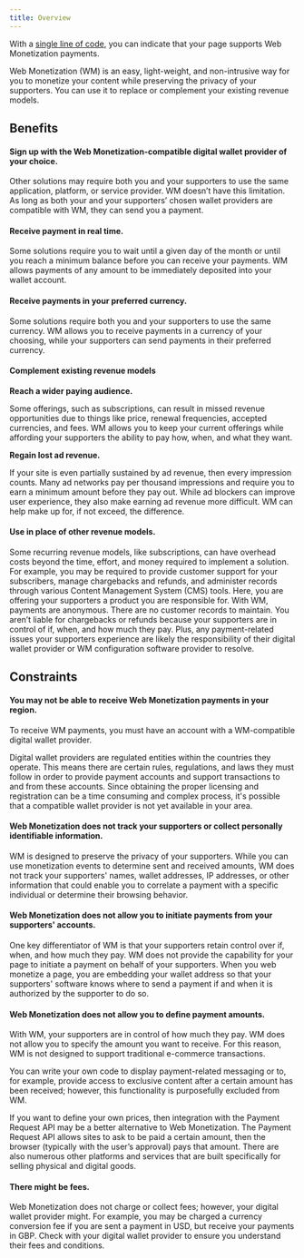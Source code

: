 ```yaml
---
title: Overview
---
```



With a [single line of code](/docs/implement/quick-start-guide), you can indicate that your page supports Web Monetization payments. 

Web Monetization (WM) is an easy, light-weight, and non-intrusive way for you to monetize your content while preserving the privacy of your supporters. You can use it to replace or complement your existing revenue models.

## Benefits

#### Sign up with the Web Monetization-compatible digital wallet provider of your choice.

Other solutions may require both you and your supporters to use the same application, platform, or service provider. WM doesn’t have this limitation. As long as both your and your supporters’ chosen wallet providers are compatible with WM, they can send you a payment.

#### Receive payment in real time.

Some solutions require you to wait until a given day of the month or until you reach a minimum balance before you can receive your payments. WM allows payments of any amount to be immediately deposited into your wallet account.

#### Receive payments in your preferred currency.

Some solutions require both you and your supporters to use the same currency. WM allows you to receive payments in a currency of your choosing, while your supporters can send payments in their preferred currency.

#### Complement existing revenue models 

**Reach a wider paying audience.**

Some offerings, such as subscriptions, can result in missed revenue opportunities due to things like price, renewal frequencies, accepted currencies, and fees. WM allows you to keep your current offerings while affording your supporters the ability to pay how, when, and what they want.

**Regain lost ad revenue.**

If your site is even partially sustained by ad revenue, then every impression counts. Many ad networks pay per thousand impressions and require you to earn a minimum amount before they pay out. While ad blockers can improve user experience, they also make earning ad revenue more difficult. WM can help make up for, if not exceed, the difference.

#### Use in place of other revenue models.

Some recurring revenue models, like subscriptions, can have overhead costs beyond the time, effort, and money required to implement a solution. For example, you may be required to provide customer support for your subscribers, manage chargebacks and refunds, and administer records through various Content Management System (CMS) tools. Here, you are offering your supporters a product you are responsible for. With WM, payments are anonymous. There are no customer records to maintain. You aren’t liable for chargebacks or refunds because your supporters are in control of if, when, and how much they pay. Plus, any payment-related issues your supporters experience are likely the responsibility of their digital wallet provider or WM configuration software provider to resolve.

## Constraints

#### You may not be able to receive Web Monetization payments in your region.

To receive WM payments, you must have an account with a WM-compatible digital wallet provider. 

Digital wallet providers are regulated entities within the countries they operate. This means there are certain rules, regulations, and laws they must follow in order to provide payment accounts and support transactions to and from these accounts. Since obtaining the proper licensing and registration can be a time consuming and complex process, it's possible that a compatible wallet provider is not yet available in your area.

#### Web Monetization does not track your supporters or collect personally identifiable information. 

WM is designed to preserve the privacy of your supporters. While you can use monetization events to determine sent and received amounts, WM does not track your supporters' names, wallet addresses, IP addresses, or other information that could enable you to correlate a payment with a specific individual or determine their browsing behavior.

#### Web Monetization does not allow you to initiate payments from your supporters' accounts. 

One key differentiator of WM is that your supporters retain control over if, when, and how much they pay. WM does not provide the capability for your page to initiate a payment on behalf of your supporters. When you web monetize a page, you are embedding your wallet address so that your supporters' software knows where to send a payment if and when it is authorized by the supporter to do so.

#### Web Monetization does not allow you to define payment amounts.

With WM, your supporters are in control of how much they pay. WM does not allow you to specify the amount you want to receive. For this reason, WM is not designed to support traditional e-commerce transactions.

You can write your own code to display payment-related messaging or to, for example, provide access to exclusive content after a certain amount has been received; however, this functionality is purposefully excluded from WM. 

If you want to define your own prices, then integration with the <LinkOut href="https://developer.mozilla.org/en-US/docs/Web/API/Payment_Request_API">Payment Request API</LinkOut> may be a better alternative to Web Monetization. The Payment Request API allows sites to ask to be paid a certain amount, then the browser (typically with the user’s approval) pays that amount. There are also numerous other platforms and services that are built specifically for selling physical and digital goods.

#### There might be fees.

Web Monetization does not charge or collect fees; however, your digital wallet provider might. For example, you may be charged a currency conversion fee if you are sent a payment in USD, but receive your payments in GBP. Check with your digital wallet provider to ensure you understand their fees and conditions. 